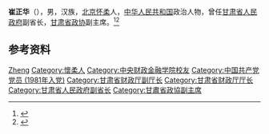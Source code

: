 {{Otheruses|other=名为崔正华的其他人物|崔正华}}

'''崔正华'''（{{bd|1945年|1月|}}），男，汉族，[[北京|北京]][[怀柔县|怀柔]]人，[[中华人民共和国|中华人民共和国]]政治人物，曾任[[甘肃省人民政府|甘肃省人民政府]]副省长，[[甘肃省政协|甘肃省政协]]副主席。<ref>{{Cite web|title=崔正华副省长在2002甘肃省盐业工作会议上的讲话（摘要）|url=http://www.yanzheng.com/html/news/dlbfxdssq/dlbfxdssq/200310/1551.html|accessdate=2020-08-30|work=盐政网|archive-date=2019-05-02|archive-url=https://web.archive.org/web/20190502110050/http://www.yanzheng.com/html/news/dlbfxdssq/dlbfxdssq/200310/1551.html|dead-url=no}}</ref><ref>{{Cite book|title=中华人民共和国职官志|author=何虎生, 李耀东, 向常福主编|publisher=中国社会出版社|year=2003|isbn=9787800883934|location=北京|pages=}}</ref>

== 参考资料 ==
{{reflist}}

{{中国人物小作品}}

{{Authority control}}
{{DEFAULTSORT:Cui崔}}
[[Category:崔姓|Zheng]]
[[Category:懷柔人|Category:懷柔人]]
[[Category:中央财政金融学院校友|Category:中央财政金融学院校友]]
[[Category:中国共产党党员_(1981年入党)|Category:中国共产党党员 (1981年入党)]]
[[Category:甘肃省财政厅副厅长|Category:甘肃省财政厅副厅长]]
[[Category:甘肃省财政厅厅长|Category:甘肃省财政厅厅长]]
[[Category:甘肃省人民政府副省长|Category:甘肃省人民政府副省长]]
[[Category:甘肅省政協副主席|Category:甘肅省政協副主席]]